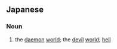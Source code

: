 ==Japanese==

===Noun===
{{ja-noun}}

# {{ja-def|魔界}} the [[daemon]] [[world]]; the [[devil]] [[world]]; [[hell]]